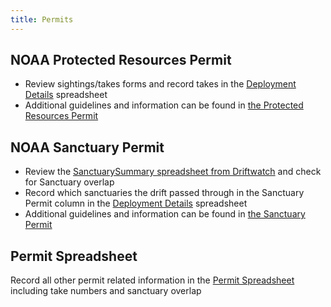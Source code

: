 ```yaml
---
title: Permits
---
```


## NOAA Protected Resources Permit

-   Review sightings/takes forms and record takes in the [Deployment Details](https://docs.google.com/spreadsheets/d/10bxlwfVOe1LFfj69B_YddxcA0V14m7codYwgD2YncFk/edit?usp=sharing) spreadsheet
-   Additional guidelines and information can be found in [the Protected Resources Permit](Additional%20guidelines%20and%20information%20can%20be%20found%20in%20the%20permit)

## NOAA Sanctuary Permit

-   Review the [SanctuarySummary spreadsheet from Driftwatch](https://docs.google.com/spreadsheets/d/1PgwO3ewmHX0Z1d3q2BFrRz4fVvHuy1PXk_kQ-qX4sFs/edit#gid=9880775) and check for Sanctuary overlap
-   Record which sanctuaries the drift passed through in the Sanctuary Permit column in the [Deployment Details](https://docs.google.com/spreadsheets/d/10bxlwfVOe1LFfj69B_YddxcA0V14m7codYwgD2YncFk/edit?usp=sharing) spreadsheet
-   Additional guidelines and information can be found in [the Sanctuary Permit](https://drive.google.com/file/d/1zSX4WLbc_liQx5zCI8yhsr5csiAn0KA6/view?usp=sharing)

## Permit Spreadsheet

Record all other permit related information in the [Permit Spreadsheet](https://docs.google.com/spreadsheets/d/1i2kCTgIBL9vXjiU1raGWcFhNhc6hI130RQYc41hUwBQ/edit#gid=0) including take numbers and sanctuary overlap
